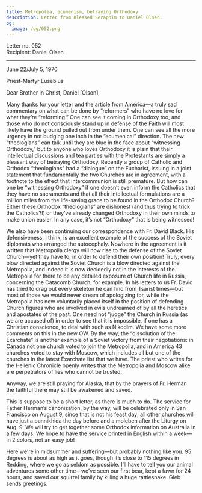```yaml
---
title: Metropolia, ecumenism, betraying Orthodoxy
description: Letter from Blessed Seraphim to Daniel Olsen.
og:
  image: /og/052.png
---
```


<div style={{textAlign:'right', fontFamily:'monospace'}}>Letter no. 052</div>
<div style={{textAlign:'left', fontFamily:'monospace'}}>Recipient: Daniel Olsen</div>

---

June 22/July 5, 1970

Priest-Martyr Eusebius

Dear Brother in Christ, Daniel [Olson],

Many thanks for your letter and the article from America—a truly sad commentary on what can be done by “reformers” who have no love for what they’re “reforming.” One can see it coming in Orthodoxy too, and those who do not consciously stand up in defense of the Faith will most likely have the ground pulled out from under them. One can see all the more urgency in not budging one inch in the “ecumenical” direction. The new “theologians” can talk until they are blue in the face about “witnessing Orthodoxy,” but to anyone who loves Orthodoxy it is plain that their intellectual discussions and tea parties with the Protestants are simply a pleasant way of betraying Orthodoxy. Recently a group of Catholic and Orthodox “theologians” had a “dialogue” on the Eucharist, issuing in a joint statement that fundamentally the two Churches are in agreement, with a footnote to the effect that intercommunion is still premature. But how can one be “witnessing Orthodoxy” if one doesn’t even inform the Catholics that they have no sacraments and that all their intellectual formulations are a million miles from the life-saving grace to be found in the Orthodox Church? Either these Orthodox “theologians” are dishonest (and thus trying to trick the Catholics?!) or they’ve already changed Orthodoxy in their own minds to make union easier. In any case, it’s not “Orthodoxy” that is being witnessed!

We also have been continuing our correspondence with Fr. David Black. His defensiveness, I think, is an excellent example of the success of the Soviet diplomats who arranged the autocephaly. Nowhere in the agreement is it written that Metropolia clergy will now rise to the defense of the Soviet Church—yet they have to, in order to defend their own position! Truly, every blow directed against the Soviet Church is a blow directed against the Metropolia, and indeed it is now decidedly not in the interests of the Metropolia for there to be any detailed exposure of Church life in Russia, concerning the Catacomb Church, for example. In his letters to us Fr. David has tried to drag out every skeleton he can find from Tsarist times—but most of those we would never dream of apologizing for, while the Metropolia has now voluntarily placed itself in the position of defending Church figures who are involved in evils undreamed of by all the heretics and apostates of the past. One need not “judge” the Church in Russia (as we are accused of) in order to see that it is impossible, if one has a Christian conscience, to deal with such as Nikodim. We have some more comments on this in the new OW. By the way, the “dissolution of the Exarchate” is another example of a Soviet victory from their negotiations: in Canada not one church voted to join the Metropolia, and in America 43 churches voted to stay with Moscow, which includes all but one of the churches in the latest Exarchate list that we have. The priest who writes for the Hellenic Chronicle openly writes that the Metropolia and Moscow alike are perpetrators of lies who cannot be trusted.

Anyway, we are still praying for Alaska, that by the prayers of Fr. Herman the faithful there may still be awakened and saved.

This is suppose to be a short letter, as there is much to do. The service for Father Herman’s canonization, by the way, will be celebrated only in San Francisco on August 9, since that is not his feast day; all other churches will have just a pannikhida the day before and a moleben after the Liturgy on Aug. 9. We will try to get together some Orthodox information on Australia in a few days. We hope to have the service printed in English within a week—in 2 colors, not an easy job!

Here we're in midsummer and suffering—but probably nothing like you. 95 degrees is about as high as it goes, though it’s close to 115 degrees in Redding, where we go as seldom as possible. I’ll have to tell you our animal adventures some other time—we’ve seen our first bear, kept a fawn for 24 hours, and saved our squirrel family by killing a huge rattlesnake. Gleb sends greetings.
